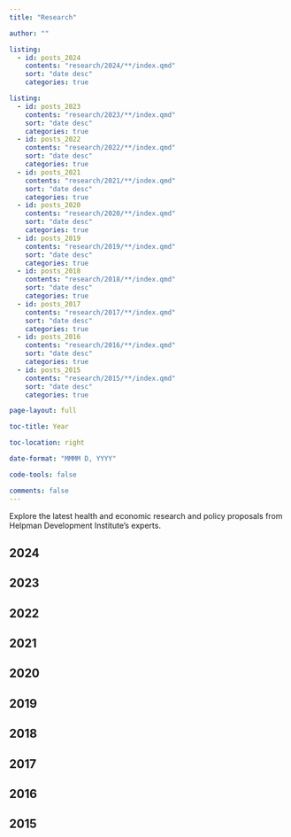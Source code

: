 ```yaml
---
title: "Research"

author: ""

listing:
  - id: posts_2024
    contents: "research/2024/**/index.qmd"
    sort: "date desc"
    categories: true

listing:
  - id: posts_2023
    contents: "research/2023/**/index.qmd"
    sort: "date desc"
    categories: true
  - id: posts_2022
    contents: "research/2022/**/index.qmd"
    sort: "date desc"
    categories: true
  - id: posts_2021
    contents: "research/2021/**/index.qmd"
    sort: "date desc"
    categories: true
  - id: posts_2020
    contents: "research/2020/**/index.qmd"
    sort: "date desc"
    categories: true
  - id: posts_2019
    contents: "research/2019/**/index.qmd"
    sort: "date desc"
    categories: true
  - id: posts_2018
    contents: "research/2018/**/index.qmd"
    sort: "date desc"
    categories: true
  - id: posts_2017
    contents: "research/2017/**/index.qmd"
    sort: "date desc"
    categories: true
  - id: posts_2016
    contents: "research/2016/**/index.qmd"
    sort: "date desc"
    categories: true
  - id: posts_2015
    contents: "research/2015/**/index.qmd"
    sort: "date desc"
    categories: true

page-layout: full

toc-title: Year

toc-location: right

date-format: "MMMM D, YYYY"

code-tools: false

comments: false
---
```


Explore the latest health and economic research and policy proposals from Helpman Development Institute's experts.

## 2024

::: {#posts_2024}
:::

## 2023

::: {#posts_2023}
:::

## 2022

::: {#posts_2022}
:::

## 2021

::: {#posts_2021}
:::

## 2020

::: {#posts_2020}
:::

## 2019

::: {#posts_2019}
:::

## 2018

::: {#posts_2018}
:::

## 2017

::: {#posts_2017}
:::

## 2016

::: {#posts_2016}
:::

## 2015

::: {#posts_2015}
:::
